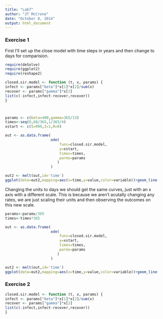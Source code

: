 ```yaml
---
title: "Lab7"
author: "JT McCrone"
date: "October 8, 2014"
output: html_document
---
```


### Exercise 1 
First I'll set up the close model with time steps in years and then change to days for comparision.
```r
require(deSolve)
require(ggplot2)
require(reshape2)

closed.sir.model <- function (t, x, params) { 
infect <- params["beta"]*x[1]*x[2]/sum(x)
recover <- params["gamma"]*x[2]
list(c(-infect,infect-recover,recover))
}



params <- c(beta=400,gamma=365/13)
times<-seq(0,60/365,1/365/4)
xstart <- c(S=999,I=1,R=0)

out <- as.data.frame(
                     ode(
                         func=closed.sir.model,
                         y=xstart,
                         times=times,
                         parms=params
                        ) 
                     )

out2 <- melt(out,id='time') 
ggplot(data=out2,mapping=aes(x=time,y=value,color=variable))+geom_line(size=2)+theme_classic()+labs(x='time (yr)',y='number of individuals')

```


Changing the units to days we should get the same curves, just with an x axis with a different scale.  This is because we aren't acutally changing any rates, we are just scaling their units and then observing the outcomes on this new scale.
```r
params<-params/365
times<-times*365

out <- as.data.frame(
                     ode(
                         func=closed.sir.model,
                         y=xstart,
                         times=times,
                         parms=params
                        ) 
                     )

out2 <- melt(out,id='time') 
ggplot(data=out2,mapping=aes(x=time,y=value,color=variable))+geom_line(size=2)+theme_classic()+labs(x='time (days)',y='number of individuals')


```
### Exercise 2

```r
closed.sir.model <- function (t, x, params) { 
infect <- params["beta"]*x[1]*x[2]/sum(x)
recover <- params["gamma"]*x[2]
list(c(-infect,infect-recover,recover))
}


```
